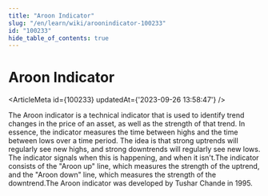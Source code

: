 ```yaml
---
title: "Aroon Indicator"
slug: "/en/learn/wiki/aroonindicator-100233"
id: "100233"
hide_table_of_contents: true
---
```



# Aroon Indicator

<ArticleMeta id={100233} updatedAt={'2023-09-26 13:58:47'} />
<div className='border-solid border-b border-t-0 my-4 border-[var(--ifm-color-gray-300)]' />

The Aroon indicator is a technical indicator that is used to identify trend changes in the price of an asset, as well as the strength of that trend. In essence, the indicator measures the time between highs and the time between lows over a time period. The idea is that strong uptrends will regularly see new highs, and strong downtrends will regularly see new lows. The indicator signals when this is happening, and when it isn't.The indicator consists of the "Aroon up" line, which measures the strength of the uptrend, and the "Aroon down" line, which measures the strength of the downtrend.The Aroon indicator was developed by Tushar Chande in 1995.
